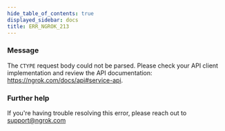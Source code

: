 ```yaml
---
hide_table_of_contents: true
displayed_sidebar: docs
title: ERR_NGROK_213
---
```


### Message

The `CTYPE` request body could not be parsed. Please check your API client implementation and review the API documentation: https://ngrok.com/docs/api#service-api.

<ErrorDetails />

### Further help

If you're having trouble resolving this error, please reach out to [support@ngrok.com](mailto:support@ngrok.com?subject=Help%20with%20ERR_NGROK_213)
